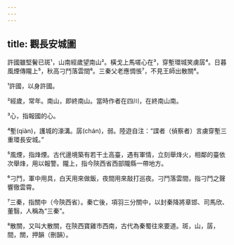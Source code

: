```yaml
---
---
---
```

title: 觀長安城圖
---



許國雖堅鬢已斑¹，山南經歲望南山²。橫戈上馬嗟心在³，穿塹環城笑虜孱⁴。日暮風煙傳隴上⁵，秋高刁鬥落雲間⁶。三秦父老應惆悵⁷，不見王師出散關⁸。

¹許國，以身許國。

²經歲，常年。南山，即終南山。當時作者在四川，在終南山南。

³心，指報國的心。

⁴塹(qiàn)，護城的濠溝。孱(chán)，弱。陸遊自注：“諜者（偵察者）言虜穿塹三重環長安城。”

⁵風煙，指烽煙。古代邊境築有若干土高臺，遇有軍情，立刻舉烽火，相鄰的臺依次舉烽，用以報警。隴上，指今陝西省西部隴縣一帶地方。

⁶刁鬥，軍中用具，白天用來做飯，夜間用來敲打巡夜。刁鬥落雲間，指刁鬥之聲響徹雲霄。

⁷三秦，指關中（今陝西省）。秦亡後，項羽三分關中，以封秦降將章邯、司馬欣、董翳，人稱為“三秦”。

⁸散關，又叫大散關，在陝西寶雞市西南，古代為秦蜀往來要道。斑，山，孱，間，關，押韻（刪韻）。
